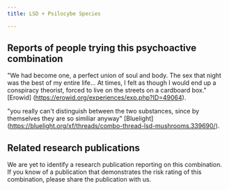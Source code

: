 ---
title: LSD + Psilocybe Species

---

## Reports of people trying this psychoactive combination

"We had become one, a perfect union of soul and body. The sex that night was the best of my entire life... At times, I felt as though I would end up a conspiracy theorist, forced to live on the streets on a cardboard box." [Erowid] (https://erowid.org/experiences/exp.php?ID=49064).

"you really can't distinguish between the two substances, since by themselves they are so similiar anyway" [Bluelight] (https://bluelight.org/xf/threads/combo-thread-lsd-mushrooms.339690/).


## Related research publications

We are yet to identify a research publication reporting on this combination. If you know of a publication that demonstrates the risk rating of this combination, please share the publication with us.



